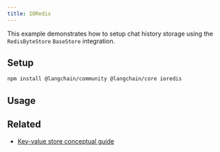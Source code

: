 ```yaml
---
title: IORedis
---
```


This example demonstrates how to setup chat history storage using the `RedisByteStore` `BaseStore` integration.

## Setup

```bash npm
npm install @langchain/community @langchain/core ioredis
```

## Usage


<IoredisStorage />

## Related

- [Key-value store conceptual guide](/oss/javascript/concepts/key_value_stores)
